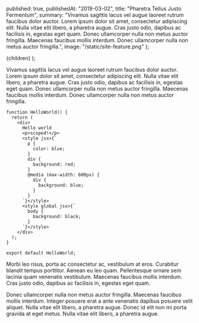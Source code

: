 
  published: true,
  publishedAt: "2019-03-02",
  title: "Pharetra Tellus Justo Fermentum",
  summary:
    "Vivamus sagittis lacus vel augue laoreet rutrum faucibus dolor auctor. Lorem ipsum dolor sit amet, consectetur adipiscing elit. Nulla vitae elit libero, a pharetra augue. Cras justo odio, dapibus ac facilisis in, egestas eget quam. Donec ullamcorper nulla non metus auctor fringilla. Maecenas faucibus mollis interdum. Donec ullamcorper nulla non metus auctor fringilla.",
  image: "/static/site-feature.png"
};

  <BlogPost path={url.pathname} meta={meta}>
    {children}
  </BlogPost>
);

Vivamus sagittis lacus vel augue laoreet rutrum faucibus dolor auctor. Lorem ipsum dolor sit amet, consectetur adipiscing elit. Nulla vitae elit libero, a pharetra augue. Cras justo odio, dapibus ac facilisis in, egestas eget quam. Donec ullamcorper nulla non metus auctor fringilla. Maecenas faucibus mollis interdum. Donec ullamcorper nulla non metus auctor fringilla.

```jsx{1,3}
function HelloWorld() {
  return (
    <div>
      Hello world
      <p>scoped!</p>
      <style jsx>{`
        p {
          color: blue;
        }
        div {
          background: red;
        }
        @media (max-width: 600px) {
          div {
            background: blue;
          }
        }
      `}</style>
      <style global jsx>{`
        body {
          background: black;
        }
      `}</style>
    </div>
  );
}

export default HelloWorld;
```

Morbi leo risus, porta ac consectetur ac, vestibulum at eros. Curabitur blandit tempus porttitor. Aenean eu leo quam. Pellentesque ornare sem lacinia quam venenatis vestibulum. Maecenas faucibus mollis interdum. Cras justo odio, dapibus ac facilisis in, egestas eget quam.

Donec ullamcorper nulla non metus auctor fringilla. Maecenas faucibus mollis interdum. Integer posuere erat a ante venenatis dapibus posuere velit aliquet. Nulla vitae elit libero, a pharetra augue. Donec id elit non mi porta gravida at eget metus. Nulla vitae elit libero, a pharetra augue.
